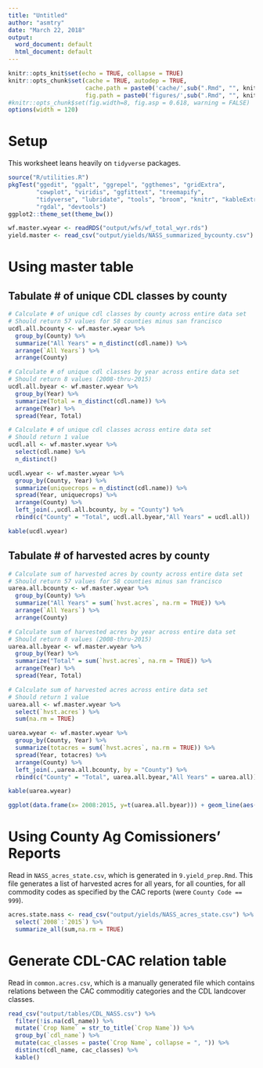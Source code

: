 ```yaml
---
title: "Untitled"
author: "asmtry"
date: "March 22, 2018"
output:
  word_document: default
  html_document: default
---
```


```r
knitr::opts_knit$set(echo = TRUE, collapse = TRUE)
knitr::opts_chunk$set(cache = TRUE, autodep = TRUE,
                      cache.path = paste0('cache/',sub(".Rmd", "", knitr::current_input()),'/'),
                      fig.path = paste0('figures/',sub(".Rmd", "", knitr::current_input()),'/'))
#knitr::opts_chunk$set(fig.width=8, fig.asp = 0.618, warning = FALSE)
options(width = 120)
```

# Setup

This worksheet leans heavily on `tidyverse` packages.

```r
source("R/utilities.R")
pkgTest("ggedit", "ggalt", "ggrepel", "ggthemes", "gridExtra", 
        "cowplot", "viridis", "ggfittext", "treemapify",
        "tidyverse", "lubridate", "tools", "broom", "knitr", "kableExtra", "DT",
        "rgdal", "devtools")
ggplot2::theme_set(theme_bw())
```

```r
wf.master.wyear <- readRDS("output/wfs/wf_total_wyr.rds")
yield.master <- read_csv("output/yields/NASS_summarized_bycounty.csv")


```

# Using master table
## Tabulate # of unique CDL classes by county
```r
# Calculate # of unique cdl classes by county across entire data set
# Should return 57 values for 58 counties minus san francisco
ucdl.all.bcounty <- wf.master.wyear %>%
  group_by(County) %>%
  summarize("All Years" = n_distinct(cdl.name)) %>%
  arrange(`All Years`) %>%
  arrange(County)

# Calculate # of unique cdl classes by year across entire data set
# Should return 8 values (2008-thru-2015)
ucdl.all.byear <- wf.master.wyear %>%
  group_by(Year) %>%
  summarize(Total = n_distinct(cdl.name)) %>%
  arrange(Year) %>%
  spread(Year, Total)

# Calculate # of unique cdl classes across entire data set
# Should return 1 value
ucdl.all <- wf.master.wyear %>%
  select(cdl.name) %>%
  n_distinct()

ucdl.wyear <- wf.master.wyear %>%
  group_by(County, Year) %>%
  summarize(uniquecrops = n_distinct(cdl.name)) %>%
  spread(Year, uniquecrops) %>%
  arrange(County) %>%
  left_join(.,ucdl.all.bcounty, by = "County") %>%
  rbind(c("County" = "Total", ucdl.all.byear,"All Years" = ucdl.all))

kable(ucdl.wyear)
```

## Tabulate # of harvested acres by county
```r
# Calculate sum of harvested acres by county across entire data set
# Should return 57 values for 58 counties minus san francisco
uarea.all.bcounty <- wf.master.wyear %>%
  group_by(County) %>%
  summarize("All Years" = sum(`hvst.acres`, na.rm = TRUE)) %>%
  arrange(`All Years`) %>%
  arrange(County)

# Calculate sum of harvested acres by year across entire data set
# Should return 8 values (2008-thru-2015)
uarea.all.byear <- wf.master.wyear %>%
  group_by(Year) %>%
  summarize("Total" = sum(`hvst.acres`, na.rm = TRUE)) %>%
  arrange(Year) %>%
  spread(Year, Total)

# Calculate sum of harvested acres across entire data set
# Should return 1 value
uarea.all <- wf.master.wyear %>%
  select(`hvst.acres`) %>%
  sum(na.rm = TRUE)

uarea.wyear <- wf.master.wyear %>%
  group_by(County, Year) %>%
  summarize(totacres = sum(`hvst.acres`, na.rm = TRUE)) %>%
  spread(Year, totacres) %>%
  arrange(County) %>%
  left_join(.,uarea.all.bcounty, by = "County") %>%
  rbind(c("County" = "Total", uarea.all.byear,"All Years" = uarea.all))

kable(uarea.wyear)

ggplot(data.frame(x= 2008:2015, y=t(uarea.all.byear))) + geom_line(aes(x,y)) + xlab("Water Year") + ylab("Harvested Acres") + theme_bw()

```

# Using County Ag Comissioners' Reports
Read in `NASS_acres_state.csv`, which is generated in `9.yield_prep.Rmd`.
This file generates a list of harvested acres for all years, for all counties, 
for all commodity codes as specified by the CAC reports (were `County Code == 999`).
```r
acres.state.nass <- read_csv("output/yields/NASS_acres_state.csv") %>%
  select(`2008`:`2015`) %>%
  summarize_all(sum,na.rm = TRUE)
```

# Generate CDL-CAC relation table
Read in `common.acres.csv`, which is a manually generated file which contains
relations between the CAC commoditiy categories and the CDL landcover classes.
```r
read_csv("output/tables/CDL_NASS.csv") %>%
  filter(!is.na(cdl_name)) %>%
  mutate(`Crop Name` = str_to_title(`Crop Name`)) %>%
  group_by(`cdl_name`) %>%
  mutate(cac_classes = paste(`Crop Name`, collapse = ", ")) %>%
  distinct(cdl_name, cac_classes) %>%
  kable()
```